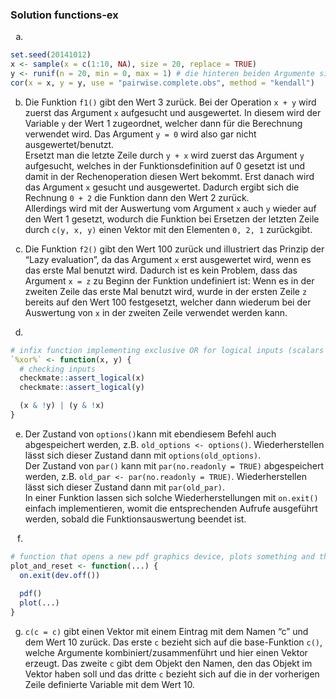 ### Solution functions-ex ###

a)
```r
set.seed(20141012)
x <- sample(x = c(1:10, NA), size = 20, replace = TRUE)
y <- runif(n = 20, min = 0, max = 1) # die hinteren beiden Argumente sind gleich den defaults, könnte man sich also sparen
cor(x = x, y = y, use = "pairwise.complete.obs", method = "kendall")
```

b)
Die Funktion `f1()` gibt den Wert 3 zurück. Bei der Operation `x + y` wird zuerst das
Argument `x` aufgesucht und ausgewertet. In diesem wird der Variable `y` der Wert
1 zugeordnet, welcher dann für die Berechnung verwendet wird. Das Argument `y = 0`
wird also gar nicht ausgewertet/benutzt.  
Ersetzt man die letzte Zeile durch `y + x` wird zuerst das Argument `y` aufgesucht,
welches in der Funktionsdefinition auf 0 gesetzt ist und damit in der Rechenoperation
diesen Wert bekommt. Erst danach wird das Argument `x` gesucht und ausgewertet. 
Dadurch ergibt sich die Rechnung `0 + 2` die Funktion dann den Wert 2 zurück.  
Allerdings wird mit der Auswertung vom Argument `x` auch `y` wieder auf den Wert 
1 gesetzt, wodurch die Funktion bei Ersetzen der letzten Zeile durch `c(y, x, y)`
einen Vektor mit den Elementen `0, 2, 1` zurückgibt.

c)
Die Funktion `f2()` gibt den Wert 100 zurück und illustriert das Prinzip der "Lazy 
evaluation", da das Argument `x` erst ausgewertet wird, wenn es das erste Mal
benutzt wird. Dadurch ist es kein Problem, dass das Argument `x = z` zu Beginn
der Funktion undefiniert ist: Wenn es in der zweiten Zeile das erste Mal benutzt
wird, wurde in der ersten Zeile `z` bereits auf den Wert 100 festgesetzt, welcher 
dann wiederum bei der Auswertung von `x` in der zweiten Zeile verwendet werden kann.

d)
```r
# infix function implementing exclusive OR for logical inputs (scalars or vectors)
`%xor%` <- function(x, y) {
  # checking inputs
  checkmate::assert_logical(x)
  checkmate::assert_logical(y)

  (x & !y) | (y & !x)
}
```

e)
Der Zustand von `options()`kann mit ebendiesem Befehl auch abgespeichert werden, 
z.B. `old_options <- options()`. Wiederherstellen lässt sich dieser Zustand dann
mit `options(old_options)`.  
Der Zustand von `par()` kann mit `par(no.readonly = TRUE)` abgespeichert werden, 
z.B. `old_par <- par(no.readonly = TRUE)`. Wiederherstellen lässt sich dieser 
Zustand dann mit `par(old_par)`.  
In einer Funktion lassen sich solche Wiederherstellungen mit `on.exit()` einfach
implementieren, womit die entsprechenden Aufrufe ausgeführt werden, sobald die 
Funktionsauswertung beendet ist.

f)
```r
# function that opens a new pdf graphics device, plots something and then closes the device
plot_and_reset <- function(...) {
  on.exit(dev.off())
  
  pdf()
  plot(...)
}
```

g)
`c(c = c)` gibt einen Vektor mit einem Eintrag mit dem Namen "c" und dem Wert 10
zurück. Das erste `c` bezieht sich auf die base-Funktion `c()`, welche Argumente
kombiniert/zusammenführt und hier einen Vektor erzeugt. Das zweite `c` gibt dem Objekt
den Namen, den das Objekt im Vektor haben soll und das dritte `c` bezieht sich auf
die in der vorherigen Zeile definierte Variable mit dem Wert 10.